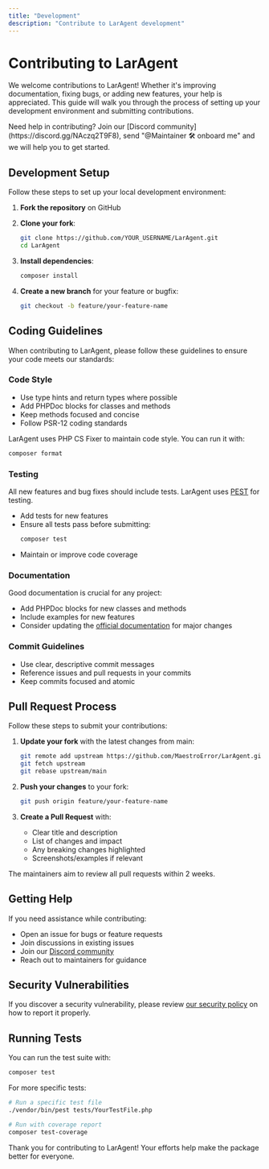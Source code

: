 ```yaml
---
title: "Development"
description: "Contribute to LarAgent development"
---
```


# Contributing to LarAgent

We welcome contributions to LarAgent! Whether it's improving documentation, fixing bugs, or adding new features, your help is appreciated. This guide will walk you through the process of setting up your development environment and submitting contributions.

<Warning>
Need help in contributing? Join our [Discord community](https://discord.gg/NAczq2T9F8), send "@Maintainer 🛠️  onboard me" and we will help you to get started. 
</Warning>

## Development Setup

Follow these steps to set up your local development environment:

1. **Fork the repository** on GitHub

2. **Clone your fork**:
   ```bash
   git clone https://github.com/YOUR_USERNAME/LarAgent.git
   cd LarAgent
   ```

3. **Install dependencies**:
   ```bash
   composer install
   ```

4. **Create a new branch** for your feature or bugfix:
   ```bash
   git checkout -b feature/your-feature-name
   ```

## Coding Guidelines

When contributing to LarAgent, please follow these guidelines to ensure your code meets our standards:

### Code Style

- Use type hints and return types where possible
- Add PHPDoc blocks for classes and methods
- Keep methods focused and concise
- Follow PSR-12 coding standards

LarAgent uses PHP CS Fixer to maintain code style. You can run it with:

```bash
composer format
```

### Testing

All new features and bug fixes should include tests. LarAgent uses [PEST](https://pestphp.com/) for testing.

- Add tests for new features
- Ensure all tests pass before submitting:
  ```bash
  composer test
  ```
- Maintain or improve code coverage

### Documentation

Good documentation is crucial for any project:

- Add PHPDoc blocks for new classes and methods
- Include examples for new features
- Consider updating the [official documentation](https://github.com/MaestroError/docs) for major changes

### Commit Guidelines

- Use clear, descriptive commit messages
- Reference issues and pull requests in your commits
- Keep commits focused and atomic

## Pull Request Process

Follow these steps to submit your contributions:

1. **Update your fork** with the latest changes from main:
   ```bash
   git remote add upstream https://github.com/MaestroError/LarAgent.git
   git fetch upstream
   git rebase upstream/main
   ```

2. **Push your changes** to your fork:
   ```bash
   git push origin feature/your-feature-name
   ```

3. **Create a Pull Request** with:
   - Clear title and description
   - List of changes and impact
   - Any breaking changes highlighted
   - Screenshots/examples if relevant

The maintainers aim to review all pull requests within 2 weeks.

## Getting Help

If you need assistance while contributing:

- Open an issue for bugs or feature requests
- Join discussions in existing issues
- Join our [Discord community](https://discord.gg/NAczq2T9F8)
- Reach out to maintainers for guidance

## Security Vulnerabilities

If you discover a security vulnerability, please review [our security policy](https://github.com/MaestroError/LarAgent/security/policy) on how to report it properly.

## Running Tests

You can run the test suite with:

```bash
composer test
```

For more specific tests:

```bash
# Run a specific test file
./vendor/bin/pest tests/YourTestFile.php

# Run with coverage report
composer test-coverage
```

Thank you for contributing to LarAgent! Your efforts help make the package better for everyone.
